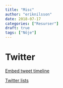 ```yaml
---
title: "Misc"
author: "eriknilsson"
date: 2018-07-17
categories: ["Resurser"]
draft: true
tags: ["Nöje"]
---
```


# Twitter

[Embed tweet timeline](https://help.twitter.com/en/using-twitter/embed-twitter-feed)

[Twitter lists](https://help.twitter.com/en/using-twitter/twitter-lists)

